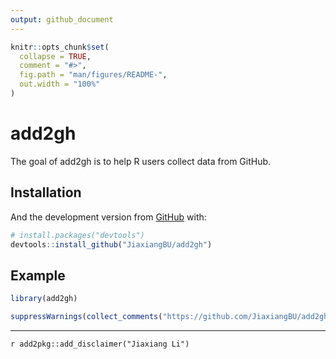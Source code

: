 ```yaml
---
output: github_document
---
```


<!-- README.md is generated from README.Rmd. Please edit that file -->

```r
knitr::opts_chunk$set(
  collapse = TRUE,
  comment = "#>",
  fig.path = "man/figures/README-",
  out.width = "100%"
)
```
# add2gh

<!-- badges: start -->
<!-- badges: end -->

The goal of add2gh is to help R users collect data from GitHub.

## Installation

<!-- You can install the released version of add2gh from [CRAN](https://CRAN.R-project.org) with: -->

<!-- ``` r -->
<!-- install.packages("add2gh") -->
<!-- ``` -->

And the development version from [GitHub](https://github.com/) with:

``` r
# install.packages("devtools")
devtools::install_github("JiaxiangBU/add2gh")
```
## Example

```r
library(add2gh)
```

```r
suppressWarnings(collect_comments("https://github.com/JiaxiangBU/add2gh/issues/2"))
```

***

`r add2pkg::add_disclaimer("Jiaxiang Li")`
